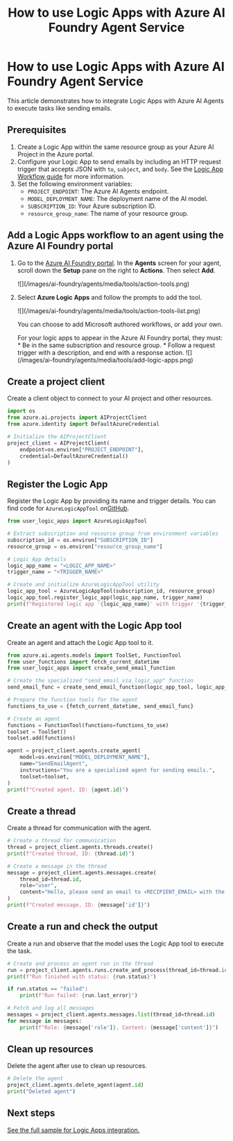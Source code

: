 ﻿---
title: "How to use Logic Apps with Azure AI Foundry Agent Service"
description: Learn how to integrate Logic Apps with Azure AI Agents to execute tasks like sending emails.
---

# How to use Logic Apps with Azure AI Foundry Agent Service

This article demonstrates how to integrate Logic Apps with Azure AI Agents to execute tasks like sending emails.

## Prerequisites

1. Create a Logic App within the same resource group as your Azure AI Project in the Azure portal.
1. Configure your Logic App to send emails by including an HTTP request trigger that accepts JSON with `to`, `subject`, and `body`. See the [Logic App Workflow guide](../../../openai/how-to/assistants-logic-apps) for more information.
1. Set the following environment variables:
   - `PROJECT_ENDPOINT`: The Azure AI Agents endpoint.
   - `MODEL_DEPLOYMENT_NAME`: The deployment name of the AI model.
   - `SUBSCRIPTION_ID`: Your Azure subscription ID.
   - `resource_group_name`: The name of your resource group.

<Tab title="Azure AI Foundry portal">


## Add a Logic Apps workflow to an agent using the Azure AI Foundry portal

1. Go to the [Azure AI Foundry portal](https://ai.azure.com/?cid=learnDocs). In the **Agents** screen for your agent, scroll down the **Setup** pane on the right to **Actions**. Then select **Add**.

    <Frame>
      ![](/images/ai-foundry/agents/media/tools/action-tools.png)
    </Frame>

1. Select **Azure Logic Apps** and follow the prompts to add the tool. 

    <Frame>
      ![](/images/ai-foundry/agents/media/tools/action-tools-list.png)
    </Frame>

    You can choose to add Microsoft authored workflows, or add your own.
    
    <Note>
    For your logic apps to appear in the Azure AI Foundry portal, they must:
    * Be in the same subscription and resource group.
    * Follow a request trigger with a description, and end with a response action. 
    </Note>

    <Frame>
      ![](/images/ai-foundry/agents/media/tools/add-logic-apps.png)
    </Frame>

</Tab>

<Tab title="Python">

## Create a project client

Create a client object to connect to your AI project and other resources.


```python
import os
from azure.ai.projects import AIProjectClient
from azure.identity import DefaultAzureCredential

# Initialize the AIProjectClient
project_client = AIProjectClient(
    endpoint=os.environ["PROJECT_ENDPOINT"],
    credential=DefaultAzureCredential()
)
```

## Register the Logic App

Register the Logic App by providing its name and trigger details. You can find code for `AzureLogicAppTool` on[GitHub](https://github.com/Azure/azure-sdk-for-python/blob/main/sdk/ai/azure-ai-agents/samples/utils/user_functions.py).

```python
from user_logic_apps import AzureLogicAppTool

# Extract subscription and resource group from environment variables
subscription_id = os.environ["SUBSCRIPTION_ID"]
resource_group = os.environ["resource_group_name"]

# Logic App details
logic_app_name = "<LOGIC_APP_NAME>"
trigger_name = "<TRIGGER_NAME>"

# Create and initialize AzureLogicAppTool utility
logic_app_tool = AzureLogicAppTool(subscription_id, resource_group)
logic_app_tool.register_logic_app(logic_app_name, trigger_name)
print(f"Registered logic app '{logic_app_name}' with trigger '{trigger_name}'.")
```

## Create an agent with the Logic App tool

Create an agent and attach the Logic App tool to it.

```python
from azure.ai.agents.models import ToolSet, FunctionTool
from user_functions import fetch_current_datetime
from user_logic_apps import create_send_email_function

# Create the specialized "send_email_via_logic_app" function
send_email_func = create_send_email_function(logic_app_tool, logic_app_name)

# Prepare the function tools for the agent
functions_to_use = {fetch_current_datetime, send_email_func}

# Create an agent
functions = FunctionTool(functions=functions_to_use)
toolset = ToolSet()
toolset.add(functions)

agent = project_client.agents.create_agent(
    model=os.environ["MODEL_DEPLOYMENT_NAME"],
    name="SendEmailAgent",
    instructions="You are a specialized agent for sending emails.",
    toolset=toolset,
)
print(f"Created agent, ID: {agent.id}")
```

## Create a thread

Create a thread for communication with the agent.

```python
# Create a thread for communication
thread = project_client.agents.threads.create()
print(f"Created thread, ID: {thread.id}")

# Create a message in the thread
message = project_client.agents.messages.create(
    thread_id=thread.id,
    role="user",
    content="Hello, please send an email to <RECIPIENT_EMAIL> with the date and time in '%Y-%m-%d %H:%M:%S' format.",
)
print(f"Created message, ID: {message['id']}")
```

## Create a run and check the output

Create a run and observe that the model uses the Logic App tool to execute the task.

```python
# Create and process an agent run in the thread
run = project_client.agents.runs.create_and_process(thread_id=thread.id, agent_id=agent.id)
print(f"Run finished with status: {run.status}")

if run.status == "failed":
    print(f"Run failed: {run.last_error}")

# Fetch and log all messages
messages = project_client.agents.messages.list(thread_id=thread.id)
for message in messages:
    print(f"Role: {message['role']}, Content: {message['content']}")
```

## Clean up resources

Delete the agent after use to clean up resources.

```python
# Delete the agent
project_client.agents.delete_agent(agent.id)
print("Deleted agent")
```

</Tab>

## Next steps

[See the full sample for Logic Apps integration.](https://github.com/Azure/azure-sdk-for-python/blob/main/sdk/ai/azure-ai-agents/samples/agents_tools/sample_agents_logic_apps.py)
